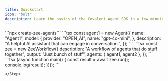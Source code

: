 ```yaml
---
title: Quickstart
icon: "bolt"
description: Learn the basics of the Covalent Agent SDK in a few minutes.
---
```


<Steps>
    <Step title="Start with a template">
        ```npx create-zee-agents```
    </Step>
    <Step title="Modify the agent">
```tsx
const agent1 = new Agent({
    name: "Agent1",
    model: {
        provider: "OPEN_AI",
        name: "gpt-4o-mini",
    },
    description: "A helpful AI assistant that can engage in conversation.",
});
```
    </Step>
    <Step title="Modify the ZEE Workflow">
```tsx
const zee = new ZeeWorkflow({
    description: "A workflow of agents that do stuff together",
    output: "Just bunch of stuff",
    agents: { agent1, agent2 },
});
```
    </Step>
    <Step title="Run the Zee Workflow">
```tsx
(async function main() {
    const result = await zee.run();
    console.log(result);
})();
```

    </Step>
</Steps>
